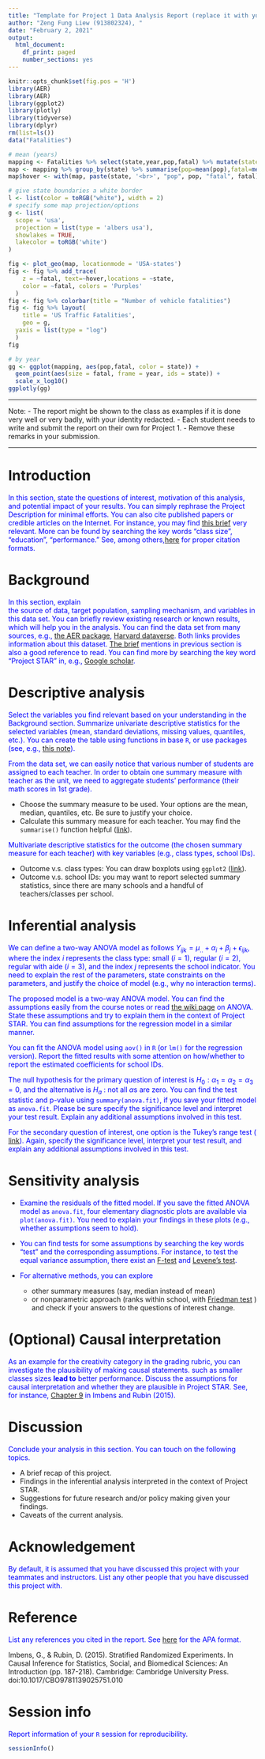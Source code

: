 ```yaml
---
title: "Template for Project 1 Data Analysis Report (replace it with your own title)"
author: "Zeng Fung Liew (913802324), "
date: "February 2, 2021"
output:
  html_document:
    df_print: paged
    number_sections: yes
---
```

```r
knitr::opts_chunk$set(fig.pos = 'H')
library(AER)
library(AER)
library(ggplot2)
library(plotly)
library(tidyverse)
library(dplyr)
rm(list=ls())
data("Fatalities")
```
```r
# mean (years)
mapping <- Fatalities %>% select(state,year,pop,fatal) %>% mutate(state=toupper(state))
map <- mapping %>% group_by(state) %>% summarise(pop=mean(pop),fatal=mean(fatal)) 
map$hover <- with(map, paste(state, '<br>', "pop", pop, "fatal", fatal))

# give state boundaries a white border
l <- list(color = toRGB("white"), width = 2)
# specify some map projection/options
g <- list(
  scope = 'usa',
  projection = list(type = 'albers usa'),
  showlakes = TRUE,
  lakecolor = toRGB('white')
)

fig <- plot_geo(map, locationmode = 'USA-states')
fig <- fig %>% add_trace(
    z = ~fatal, text=~hover,locations = ~state,
    color = ~fatal, colors = 'Purples'
  )
fig <- fig %>% colorbar(title = "Number of vehicle fatalities")
fig <- fig %>% layout(
    title = 'US Traffic Fatalities',
    geo = g,
  yaxis = list(type = "log")
  )
fig

# by year
gg <- ggplot(mapping, aes(pop,fatal, color = state)) +
  geom_point(aes(size = fatal, frame = year, ids = state)) +
  scale_x_log10()
ggplotly(gg)
```

***

Note: 
- The report might be shown to the class as examples if it is done very well  or very badly, with your identity redacted. 
- Each student needs to write and submit the report on their own for Project 1. 
- Remove these remarks in your submission. 

***



# Introduction

<span style='color:blue'> In this section, state the questions of interest, motivation of this analysis, and potential impact of your results. You can simply rephrase the Project Description for minimal efforts. You can also cite published papers or credible articles on the Internet. For instance, you may find  [this brief](https://eric.ed.gov/?id=ED540485) very relevant. More can be found by searching the key words "class size", "education", "performance." See, among others,[here](https://owl.purdue.edu/owl/research_and_citation/apa_style/apa_formatting_and_style_guide/in_text_citations_the_basics.html) for proper citation formats.   </span>
 
# Background 

<span style='color:blue'> In this section, explain  
the source of data, target population, sampling mechanism, and variables in this data set. You can briefly review  existing research or known results, which will help you in the analysis. You can find the data set from many sources, e.g.,  [the AER package](https://www.rdocumentation.org/packages/AER/versions/1.2-9/topics/STAR), [Harvard dataverse](https://dataverse.harvard.edu/dataset.xhtml?persistentId=hdl:1902.1/10766). Both links provides information about this dataset. [The brief](https://eric.ed.gov/?id=ED540485) mentions in previous section is also a good reference to read. You can find more by searching the key word "Project STAR" in, e.g.,  [Google scholar](https://scholar.google.com/scholar?hl=en&as_sdt=0%2C5&q=Project+STAR&btnG=).
</span> 

# Descriptive analysis 

<span style='color:blue'> 
Select the variables you find relevant based on your understanding in the Background section. Summarize univariate descriptive statistics for the selected variables (mean, standard deviations, missing values,  quantiles, etc.). You can create the table using functions in base `R`, or use packages (see, e.g., [this note](https://cran.r-project.org/web/packages/qwraps2/vignettes/summary-statistics.html)). </span>


<span style='color:blue'> 
From the data set, we can easily notice that various number of students are assigned to each teacher. In order to obtain one summary measure with teacher as the unit, we need to aggregate students' performance (their math scores in 1st grade). </span>

- Choose the summary measure to be used. Your options are the mean, median, quantiles, etc. Be sure to justify your choice. 
- Calculate this summary measure for each teacher. You may find the  `summarise()` function helpful ([link](https://dplyr.tidyverse.org/reference/summarise.html)). 


<span style='color:blue'> 
Multivariate descriptive statistics for the outcome (the chosen summary measure for each teacher) with key variables (e.g., class types, school IDs). </span>

- Outcome v.s. class types: You can draw boxplots using `ggplot2` ([link](https://ggplot2.tidyverse.org/reference/geom_boxplot.html)). 
- Outcome v.s. school IDs: you may want to report selected summary statistics, since there are many schools and a handful of teachers/classes per school. 
 

# Inferential analysis 

<span style="color:blue">
We can define a two-way ANOVA model as follows 
$Y_{ijk} = \mu_{..} + \alpha_{i} + \beta_{j} + \epsilon_{ijk}$, where the index $i$ represents the class type: small ($i=1$), regular ($i=2$), regular with aide ($i=3$), and the index $j$ represents the school indicator. You need to explain the rest of the parameters, state constraints on the parameters, and justify the choice of model (e.g., why no interaction terms). </span>




<span style="color:blue">
The proposed model is a two-way ANOVA model. You can find the assumptions easily from the course notes or read [the wiki page](https://en.wikipedia.org/wiki/Two-way_analysis_of_variance) on ANOVA. State these assumptions and try to explain them in the context of Project STAR. 
You can find assumptions for the regression model in a similar manner. 
</span>


<span style="color:blue">
You can fit the ANOVA model using `aov()` in `R` (or `lm()` for the regression version). Report the fitted results with some attention on how/whether to report the estimated coefficients for school IDs. 
</span>


<span style="color:blue">
The null hypothesis for the primary question of interest is $H_0 : \alpha_1 = \alpha_2 = \alpha_3 = 0$, and the alternative is $H_a$ : not all $\alpha$s are zero. You can find the test statistic and p-value using `summary(anova.fit)`, if you save your fitted model as `anova.fit`. Please be sure specify the significance level and interpret your test result.  Explain any additional assumptions involved in this test. 
</span>


<span style='color:blue'>
For the secondary question of interest, one option is the Tukey's range test ( [link](https://en.wikipedia.org/wiki/Tukey%27s_range_test)). Again, specify the significance level, interpret your test result, and explain any additional assumptions involved in this test.  
</span> 

# Sensitivity analysis 


- <span style='color:blue'> Examine the residuals of the fitted model. If you save the fitted ANOVA model as `anova.fit`, four elementary diagnostic plots are available via `plot(anova.fit)`. You need to explain your findings in these plots (e.g., whether assumptions seem to hold). </span>

- <span style='color:blue'>  You can find tests for some assumptions by searching the key words "test" and the corresponding assumptions. For instance, to test the equal variance assumption, there exist an [F-test](https://en.wikipedia.org/wiki/F-test_of_equality_of_variances) and [Levene's test](https://en.wikipedia.org/wiki/Levene%27s_test). </span> 

- <span style='color:blue'>  For alternative methods, you can explore 
  - other summary measures (say, median instead of mean)
  - or nonparametric approach (ranks within school, with [Friedman test](https://en.wikipedia.org/wiki/Friedman_test) )
and check if your answers to the questions of interest change. 
</span>

# (Optional) Causal interpretation 

<span style='color:blue'> As an example for the creativity category in the grading rubric, you can investigate the plausibility of making causal statements. such as smaller classes sizes **lead to** better performance. Discuss the assumptions for causal interpretation and whether they are plausible in Project STAR. See, for instance, [Chapter 9](https://www.cambridge.org/core/books/causal-inference-for-statistics-social-and-biomedical-sciences/stratified-randomized-experiments/5F9B463C29C8BCA09F5C43D12CC2773C) in Imbens and Rubin (2015). 
</span>

# Discussion 

<span style='color:blue'> 
Conclude your analysis in this section. You can touch on the following topics. 
</span> 

- A brief recap of this project. 
- Findings in the inferential analysis interpreted in the context of Project STAR. 
- Suggestions for future research and/or policy making given your findings. 
- Caveats of the current analysis.

# Acknowledgement {-}

<span style='color:blue'>
By default, it is assumed that you have discussed this project with your teammates and instructors. List any other people that you have discussed this project with. 
</span>

# Reference {-}

<span style='color:blue'>
List any references you cited in the report. See [here](https://owl.purdue.edu/owl/research_and_citation/apa_style/apa_formatting_and_style_guide/in_text_citations_the_basics.html) for the APA format. 
</span> 

Imbens, G., & Rubin, D. (2015). Stratified Randomized Experiments. In Causal Inference for Statistics, Social, and Biomedical Sciences: An Introduction (pp. 187-218). Cambridge: Cambridge University Press. doi:10.1017/CBO9781139025751.010

# Session info {-}

<span style='color:blue'>
Report information of your `R` session for reproducibility. 
</span> 


```r
sessionInfo()
```
